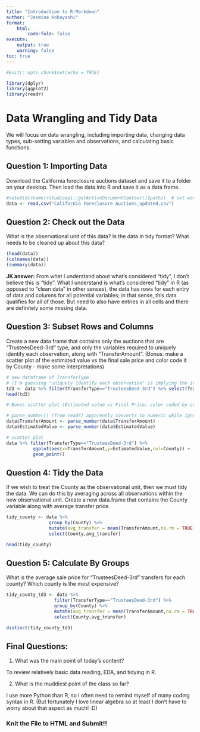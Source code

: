 ```yaml
---
title: "Introduction to R-Markdown"
author: "Jasmine Kobayashi"
format:
    html:
        code-fold: false
execute:
    output: true
    warning: false
toc: true
---
```


```r
#knitr::opts_chunk$set(echo = TRUE)
```

```r
library(dplyr)
library(ggplot2)
library(readr)
```
# Data Wrangling and Tidy Data

We will focus on data wrangling, including importing data, changing data types, sub-setting variables and observations, and calculating basic functions. 

## Question 1: Importing Data
Download the California foreclosure auctions dataset and save it to a folder on your desktop. Then load the data into R and save it as a data frame.
```r
#setwd(dirname(rstudioapi::getActiveDocumentContext()$path))  # set working directory to current file directory
data <- read.csv("California Foreclosure Auctions_updated.csv")
```

## Question 2: Check out the Data
What is the observational unit of this data? Is the data in tidy format? What needs to be cleaned up about this data?
```r
(head(data))
(colnames(data))
(summary(data))
```
**JK answer:**
From what I understand about what's considered "tidy", I don't believe this is "tidy". What I understand is what's considered "tidy" in R (as opposed to "clean data" in other senses), the data has rows for each entry of data and columns for all potential variables; in that sense, this data qualifies for all of those. But need to also have entries in all cells and there are definitely some missing data.

## Question 3: Subset Rows and Columns
Create a new data frame that contains only the auctions that are "TrusteesDeed-3rd" type, and only the variables required to uniquely identify each observation, along with "TransferAmount". (Bonus: make a scatter plot of the estimated value vs the final sale price and color code it by County - make some interpretations)

```r
# new dataframe of TransferType
# (I'm guessing "uniquely identify each observation" is implying the index of the data)
td3 <- data %>% filter(TransferType=="TrusteesDeed-3rd") %>% select(TransferType,TransferAmount)
head(td3)

```

```r
# Bonus scatter plot (Estimated value vs Final Price; color coded by county)

# parse_number() (from readr) apparently converts to numeric while ignoring "$"s & commas
data$TransferAmount <- parse_number(data$TransferAmount)  
data$EstimatedValue <- parse_number(data$EstimatedValue)

# scatter plot
data %>% filter(TransferType=="TrusteesDeed-3rd") %>% 
          ggplot(aes(x=TransferAmount,y=EstimatedValue,col=County)) + 
          geom_point() 
```

## Question 4: Tidy the Data
If we wish to treat the County as the observational unit, then we must tidy the data. We can do this by averaging across all observations within the new observational unit. Create a new data.frame that contains the County variable along with average transfer price.

```r
tidy_county <- data %>% 
                group_by(County) %>% 
                mutate(avg_transfer = mean(TransferAmount,na.rm = TRUE)) %>%   
                select(County,avg_transfer)

head(tidy_county)
```

## Question 5: Calculate By Groups
What is the average sale price for "TrusteesDeed-3rd" transfers for each county? Which county is the most expensive?
```r
tidy_county_td3 <- data %>% 
                  filter(TransferType=="TrusteesDeed-3rd") %>% 
                  group_by(County) %>% 
                  mutate(avg_transfer = mean(TransferAmount,na.rm = TRUE)) %>% 
                  select(County,avg_transfer)

distinct(tidy_county_td3)
```


## Final Questions:

1) What was the main point of today's content?

To review relatively basic data reading, EDA, and tidying in R. 

2) What is the muddiest point of the class so far?

I use more Python than R, so I often need to remind myself of many coding syntax in R. 
(But fortunately I love linear algebra so at least I don't have to worry about that aspect as much! :D)

### Knit the File to HTML and Submit!! 
